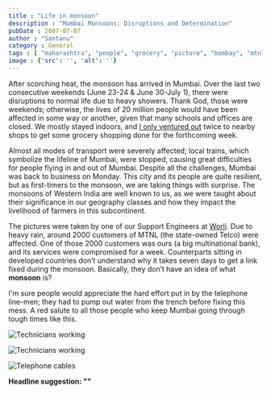 ```yaml
---
title : "Life in monsoon"
description : "Mumbai Monsoons: Disruptions and Determination"
pubDate : 2007-07-07
author : "Santanu"
category : General
tags : [ "maharashtra", "people", "grocery", "picture", "bombay", "mtnl", "cab", "mumbai", "transport", "local train", "monsoon", "weekend", "mosoon", "rain",]
image : {'src': '', 'alt': ''}
---
```

After scorching heat, the monsoon has arrived in Mumbai. Over the last two consecutive weekends (June 23-24 & June 30-July 1), there were disruptions to normal life due to heavy showers. Thank God, those were weekends; otherwise, the lives of 20 million people would have been affected in some way or another, given that many schools and offices are closed. We mostly stayed indoors, and [I only ventured out](http://blog.santm.com/2007/06/26/rainy-sunday/) twice to nearby shops to get some grocery shopping done for the forthcoming week.

Almost all modes of transport were severely affected; local trains, which symbolize the lifeline of Mumbai, were stopped, causing great difficulties for people flying in and out of Mumbai. Despite all the challenges, Mumbai was back to business on Monday. This city and its people are quite resilient, but as first-timers to the monsoon, we are taking things with surprise. The monsoons of Western India are well known to us, as we were taught about their significance in our geography classes and how they impact the livelihood of farmers in this subcontinent.

The pictures were taken by one of our Support Engineers at [Worli](http://maps.google.com/maps?f=q&hl=en&geocode=&q=Mumbai,+Maharashtra,+India&ie=UTF8&ll=18.99611,72.823906&spn=0.017936,0.026522&z=15&om=1). Due to heavy rain, around 2000 customers of MTNL (the state-owned Telco) were affected. One of those 2000 customers was ours (a big multinational bank), and its services were compromised for a week. Counterparts sitting in developed countries don’t understand why it takes seven days to get a link fixed during the monsoon. Basically, they don’t have an idea of what **monsoon** is?

I'm sure people would appreciate the hard effort put in by the telephone line-men; they had to pump out water from the trench before fixing this mess. A red salute to all those people who keep Mumbai going through tough times like this.

![Technicians working](http://blog.santm.com/image_article/mtnl-rain1-big.jpg)

![Technicians working](http://blog.santm.com/image_article/mtnl-rain2-big.jpg)

![Telephone cables](http://blog.santm.com/image_article/mtnl-rain3-big.jpg)

**Headline suggestion: ""**